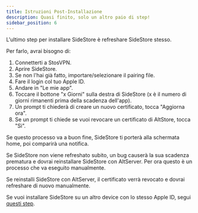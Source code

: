 ```yaml
---
title: Istruzioni Post-Installazione
description: Quasi finito, solo un altro paio di step!
sidebar_position: 6
---
```

L'ultimo step per installare SideStore è refreshare SideStore stesso.

Per farlo, avrai bisogno di:

1. Connetterti a StosVPN.
2. Aprire SideStore.
3. Se non l'hai già fatto, importare/selezionare il pairing file.
4. Fare il login col tuo Apple ID.
5. Andare in "Le mie app".
6. Toccare il bottone "x Giorni" sulla destra di SideStore (x è il numero di giorni rimanenti prima della scadenza dell'app).
7. Un prompt ti chiederà di creare un nuovo certificato, tocca "Aggiorna ora".
8. Se un prompt ti chiede se vuoi revocare un certificato di AltStore, tocca "Sì".

Se questo processo va a buon fine, SideStore ti porterà alla schermata home, poi comparirà una notifica.

Se SideStore non viene refreshato subito, un bug causerà la sua scadenza prematura e dovrai reinstallare SideStore con AltServer. Per ora questo è un processo che va eseguito manualmente.

Se reinstalli SideStore con AltServer, il certificato verrà revocato e dovrai refreshare di nuovo manualmente.

Se vuoi installare SideStore su un altro device con lo stesso Apple ID, segui [questi step](https://github.com/SideStore/SideStore/pull/1008#issue-3138680291).
